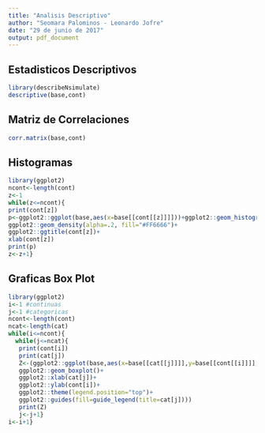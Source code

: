 ---
title: "Analisis Descriptivo"
author: "Seomara Palominos - Leonardo Jofre"
date: "29 de junio de 2017"
output: pdf_document
---
## Estadisticos Descriptivos
```{r,echo=FALSE,results='markup',comment=NA}
library(describeNsimulate)
descriptive(base,cont)
```
## Matriz de Correlaciones
```{r,echo=FALSE,results='markup',comment=NA}
corr.matrix(base,cont)
```
\pagebreak

## Histogramas 
```{r,echo=FALSE,results='markup',comment=NA,fig.width=4, fig.height=4,message=FALSE}
library(ggplot2)
ncont<-length(cont)
z<-1
while(z<=ncont){
print(cont[z])
p<-ggplot2::ggplot(base,aes(x=base[[cont[[z]]]]))+ggplot2::geom_histogram(aes(y=..density..), colour="black", fill="white")+
ggplot2::geom_density(alpha=.2, fill="#FF6666")+
ggplot2::ggtitle(cont[z])+
xlab(cont[z])  
print(p)
z<-z+1}
```

## Graficas Box Plot 
```{r,echo=FALSE,results='markup',comment=NA,fig.width=4, fig.height=4,message=FALSE}
library(ggplot2)
i<-1 #continuas
j<-1 #categoricas
ncont<-length(cont)
ncat<-length(cat)
while(i<=ncont){
  while(j<=ncat){
   print(cont[i])
   print(cat[j])
   Z<-(ggplot2::ggplot(base,aes(x=base[[cat[[j]]]],y=base[[cont[[i]]]],fill=base[[cat[[j]]]]))+
   ggplot2::geom_boxplot()+
   ggplot2::xlab(cat[j])+
   ggplot2::ylab(cont[i])+
   ggplot2::theme(legend.position="top")+
   ggplot2::guides(fill=guide_legend(title=cat[j])))
   print(Z)
   j<-j+1}
i<-i+1}
```

